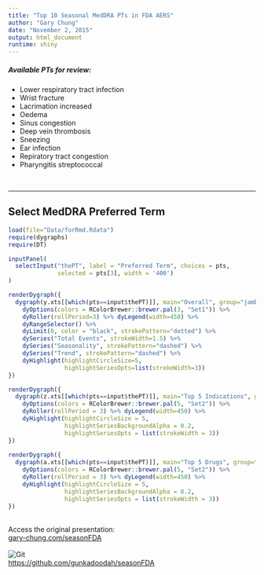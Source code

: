 ```yaml
---
title: "Top 10 Seasonal MedDRA PTs in FDA AERS"
author: "Gary Chung"
date: "November 2, 2015"
output: html_document
runtime: shiny
---
```


##### Available PTs for review:

* Lower respiratory tract infection
* Wrist fracture
* Lacrimation increased
* Oedema
* Sinus congestion
* Deep vein thrombosis
* Sneezing
* Ear infection
* Repiratory tract congestion
* Pharyngitis streptococcal

<br>

*****

## Select MedDRA Preferred Term

```r

load(file="Data/forRmd.Rdata")
require(dygraphs)
require(DT)

inputPanel(
  selectInput("thePT", label = "Preferred Term", choices = pts,
              selected = pts[3], width = '400')
)

renderDygraph({
  dygraph(y.xts[[which(pts==input$thePT)]], main="Overall", group="jamby") %>%
    dyOptions(colors = RColorBrewer::brewer.pal(3, "Set1")) %>%
    dyRoller(rollPeriod=3) %>% dyLegend(width=450) %>%
    dyRangeSelector() %>%
    dyLimit(0, color = "black", strokePattern="dotted") %>%
    dySeries("Total Events", strokeWidth=1.5) %>%
    dySeries("Seasonality", strokePattern="dashed") %>%
    dySeries("Trend", strokePattern="dashed") %>%
    dyHighlight(highlightCircleSize=5,
                highlightSeriesOpts=list(strokeWidth=3))
})

renderDygraph({
  dygraph(z.xts[[which(pts==input$thePT)]], main="Top 5 Indications", group="jamby") %>%
    dyOptions(colors = RColorBrewer::brewer.pal(5, "Set2")) %>%
    dyRoller(rollPeriod = 3) %>% dyLegend(width=450) %>%
    dyHighlight(highlightCircleSize = 5, 
                highlightSeriesBackgroundAlpha = 0.2,
                highlightSeriesOpts = list(strokeWidth = 3))
})
  
renderDygraph({
  dygraph(a.xts[[which(pts==input$thePT)]], main="Top 5 Drugs", group="jamby") %>%
    dyOptions(colors = RColorBrewer::brewer.pal(5, "Set2")) %>%
    dyRoller(rollPeriod = 3) %>% dyLegend(width=450) %>%
    dyHighlight(highlightCircleSize = 5, 
                highlightSeriesBackgroundAlpha = 0.2,
                highlightSeriesOpts = list(strokeWidth = 3))
})

```

<br>
Access the original presentation:
<br>
[gary-chung.com/seasonFDA](http://gary-chung.com/seasonFDA)
<br><br>
![Git](https://dl.dropboxusercontent.com/u/3991613/seasonFDA/git.png)
<br>
[https://github.com/gunkadoodah/seasonFDA](https://github.com/gunkadoodah/seasonFDA)